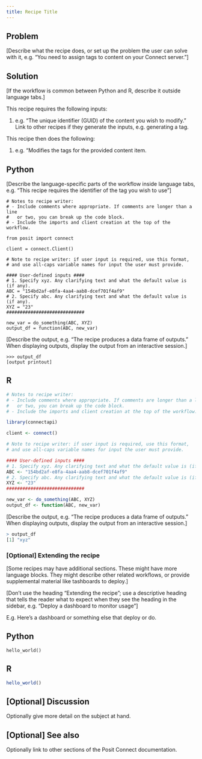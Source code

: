 ```yaml
---
title: Recipe Title
---
```


## Problem

[Describe what the recipe does, or set up the problem the user can solve with it, e.g. "You need to assign tags to content on your Connect server."]

## Solution

[If the workflow is common between Python and R, describe it outside language tabs.]

This recipe requires the following inputs:

1. e.g. "The unique identifier (GUID) of the content you wish to modify." Link to other recipes if they generate the inputs, e.g. generating a tag.

This recipe then does the following:

1. e.g. "Modifies the tags for the provided content item.

:::{.panel-tabset group="language"}

## Python

[Describe the language-specific parts of the workflow inside language tabs, e.g. "This recipe requires the identifier of the tag you wish to use"]

```.python
# Notes to recipe writer:
# - Include comments where appropriate. If comments are longer than a line
#   or two, you can break up the code block.
# - Include the imports and client creation at the top of the workflow.

from posit import connect

client = connect.Client()

# Note to recipe writer: if user input is required, use this format,
# and use all-caps variable names for input the user must provide.

#### User-defined inputs ####
# 1. Specify xyz. Any clarifying text and what the default value is (if any).
ABC = "154bd2af-e8fa-4aa4-aab8-dcef701f4af9"
# 2. Specify abc. Any clarifying text and what the default value is (if any).
XYZ = "23"
#############################

new_var = do_something(ABC, XYZ)
output_df = function(ABC, new_var)

```

[Describe the output, e.g. "The recipe produces a data frame of outputs." When displaying outputs, display the output from an interactive session.]

```.python
>>> output_df
[output printout]
```

## R

```.r
# Notes to recipe writer:
# - Include comments where appropriate. If comments are longer than a line
#   or two, you can break up the code block.
# - Include the imports and client creation at the top of the workflow.

library(connectapi)

client <- connect()

# Note to recipe writer: if user input is required, use this format,
# and use all-caps variable names for input the user must provide.

#### User-defined inputs ####
# 1. Specify xyz. Any clarifying text and what the default value is (if any).
ABC <- "154bd2af-e8fa-4aa4-aab8-dcef701f4af9"
# 2. Specify abc. Any clarifying text and what the default value is (if any).
XYZ <- "23"
#############################

new_var <- do_something(ABC, XYZ)
output_df <- function(ABC, new_var)

```

[Describe the output, e.g. "The recipe produces a data frame of outputs." When displaying outputs, display the output from an interactive session.]

```.r
> output_df
[1] "xyz"
```

:::

### [Optional] Extending the recipe

[Some recipes may have additional sections. These might have more language blocks. They might describe other related workflows, or provide supplemental material like tashboards to deploy.]

[Don't use the heading "Extending the recipe"; use a descriptive heading that tells the reader what to expect when they see the heading in the sidebar, e.g. "Deploy a dashboard to monitor usage"]

E.g. Here's a dashboard or something else that deploy or do.

:::{.panel-tabset group="language"}

## Python

```.python
hello_world()
```

## R

```.r
hello_world()
```

:::

## [Optional] Discussion

Optionally give more detail on the subject at hand.

## [Optional] See also

Optionally link to other sections of the Posit Connect documentation.

